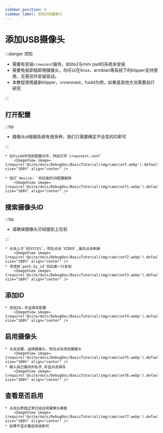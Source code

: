 ```yaml
---
sidebar_position: 6
sidebar_label: 添加USB摄像头
---
```




# 添加USB摄像头


:::danger 须知

* 需要有安装`crowsnest`服务，如lite2与mini pad的系统未安装
* 需要免驱即插即用摄像头，均可以在linux、armbian等系统下的klipper支持使用，无需另外安装驱动。
* 本教程使用最新klipper，crowsnest，fuidd为例，如果是其他方法需要自行研究

:::

## 打开配置

:::tip

* 摄像头id根据系统有很多种，我们只需要确定不会变的ID即可

:::

    * 在Fuidd中找到配置文件，然后打开`crowsnest.conf`
        <ImageView image={require('@site/docs/DebugDoc/BasicTutorial/img/cam/conf.webp').default} size="100%" align="center" />

    * 找打`device: `将后面的ID配置删除
        <ImageView image={require('@site/docs/DebugDoc/BasicTutorial/img/cam/conf1.webp').default} size="100%" align="center" />

## 搜索摄像头ID

:::tip

* 请确保摄像头已经接到上位机

:::

    * 点击上方`DEVICES`，然后点击`VIDEO`,最后点击刷新
        <ImageView image={require('@site/docs/DebugDoc/BasicTutorial/img/cam/conf2.webp').default} size="100%" align="center" />
    * 寻找到`path_by_id`将后面一行复制
        <ImageView image={require('@site/docs/DebugDoc/BasicTutorial/img/cam/conf3.webp').default} size="100%" align="center" />

## 添加ID

    * 添加ID，并且保存配置
        <ImageView image={require('@site/docs/DebugDoc/BasicTutorial/img/cam/conf4.webp').default} size="100%" align="center" />

## 启用摄像头

    * 点击设置，选择摄像头，然后点击添加摄像头
        <ImageView image={require('@site/docs/DebugDoc/BasicTutorial/img/cam/conf5.webp').default} size="100%" align="center" />
    * 输入自己喜欢的名字,并且点击保存
        <ImageView image={require('@site/docs/DebugDoc/BasicTutorial/img/cam/conf6.webp').default} size="100%" align="center" />

## 查看是否启用

    * 点击仪表盘正常已经出现摄像头画面
        <ImageView image={require('@site/docs/DebugDoc/BasicTutorial/img/cam/conf7.webp').default} size="100%" align="center" />
    * 如果不显示重启系统即可
